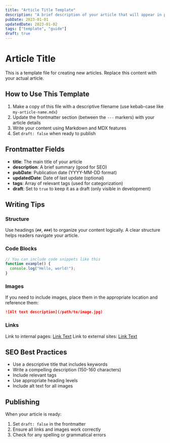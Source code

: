 ```yaml
---
title: "Article Title Template"
description: "A brief description of your article that will appear in previews and SEO"
pubDate: 2023-01-01
updatedDate: 2023-01-02
tags: ["template", "guide"]
draft: true
---
```


# Article Title

This is a template file for creating new articles. Replace this content with your actual article.

## How to Use This Template

1. Make a copy of this file with a descriptive filename (use kebab-case like `my-article-name.mdx`)
2. Update the frontmatter section (between the `---` markers) with your article details
3. Write your content using Markdown and MDX features
4. Set `draft: false` when ready to publish

## Frontmatter Fields

- **title**: The main title of your article
- **description**: A brief summary (good for SEO)
- **pubDate**: Publication date (YYYY-MM-DD format)
- **updatedDate**: Date of last update (optional)
- **tags**: Array of relevant tags (used for categorization)
- **draft**: Set to `true` to keep it as a draft (only visible in development)

## Writing Tips

### Structure

Use headings (`##`, `###`) to organize your content logically. A clear structure helps readers navigate your article.

### Code Blocks

```js
// You can include code snippets like this
function example() {
  console.log("Hello, world!");
}
```

### Images

If you need to include images, place them in the appropriate location and reference them:

```md
![Alt text description](/path/to/image.jpg)
```

### Links

Link to internal pages: [Link Text](/path)
Link to external sites: [Link Text](https://example.com)

## SEO Best Practices

- Use a descriptive title that includes keywords
- Write a compelling description (150-160 characters)
- Include relevant tags
- Use appropriate heading levels
- Include alt text for all images

## Publishing

When your article is ready:
1. Set `draft: false` in the frontmatter
2. Ensure all links and images work correctly
3. Check for any spelling or grammatical errors